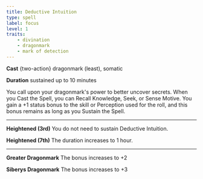 ```yaml
---
title: Deductive Intuition
type: spell
label: focus
level: 1
traits:
    - divination
    - dragonmark
    - mark of detection
---
```


**Cast** {two-action} dragonmark (least), somatic

**Duration** sustained up to 10 minutes

You call upon your dragonmark's power to better uncover secrets. When you Cast the Spell, you can Recall Knowledge, Seek, or Sense Motive. You gain a +1 status bonus to the skill or Perception used for the roll, and this bonus remains as long as you Sustain the Spell.

---

**Heightened (3rd)** You do not need to sustain Deductive Intuition.

**Heightened (7th)** The duration increases to 1 hour.

---

**Greater Dragonmark** The bonus increases to +2

**Siberys Dragonmark** The bonus increases to +3
